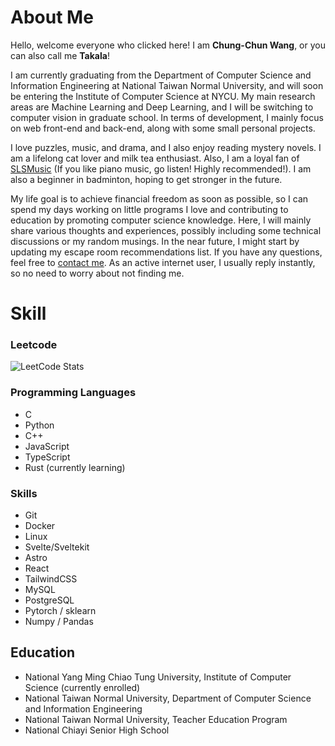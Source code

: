 # About Me

Hello, welcome everyone who clicked here! I am **Chung-Chun Wang**, or you can also call me **Takala**!

I am currently graduating from the Department of Computer Science and Information Engineering at National Taiwan Normal University, and will soon be entering the Institute of Computer Science at NYCU.
My main research areas are Machine Learning and Deep Learning, and I will be switching to computer vision in graduate school.
In terms of development, I mainly focus on web front-end and back-end, along with some small personal projects.

I love puzzles, music, and drama, and I also enjoy reading mystery novels.
I am a lifelong cat lover and milk tea enthusiast.
Also, I am a loyal fan of [SLSMusic](https://www.youtube.com/@SLSMusic) (If you like piano music, go listen! Highly recommended!).
I am also a beginner in badminton, hoping to get stronger in the future.

My life goal is to achieve financial freedom as soon as possible, so I can spend my days working on little programs I love and contributing to education by promoting computer science knowledge.
Here, I will mainly share various thoughts and experiences, possibly including some technical discussions or my random musings. In the near future, I might start by updating my escape room recommendations list.
If you have any questions, feel free to [contact me](mailto:ccwangtakala@gmail.com). As an active internet user, I usually reply instantly, so no need to worry about not finding me.

# Skill

### Leetcode
![LeetCode Stats](https://leetcard.jacoblin.cool/takalawang?theme=nord&font=Viga&ext=contest)

### Programming Languages
- C
- Python
- C++
- JavaScript
- TypeScript
- Rust (currently learning)

### Skills
- Git
- Docker
- Linux
- Svelte/Sveltekit
- Astro
- React
- TailwindCSS
- MySQL
- PostgreSQL
- Pytorch / sklearn
- Numpy / Pandas    

## Education

- National Yang Ming Chiao Tung University, Institute of Computer Science (currently enrolled)
- National Taiwan Normal University, Department of Computer Science and Information Engineering
- National Taiwan Normal University, Teacher Education Program
- National Chiayi Senior High School